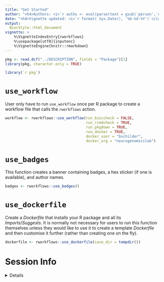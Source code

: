 ```yaml
---
title: "Get Started" 
author: "<h4>Authors: <i>`r auths <- eval(parse(text = gsub('person','c',read.dcf('../DESCRIPTION', fields = 'Authors@R'))));paste(auths[names(auths)=='given'],auths[names(auths)=='family'], collapse = ', ')`</i></h4>" 
date: "<h4>Vignette updated: <i>`r format( Sys.Date(), '%b-%d-%Y')`</i></h4>"
output:
  BiocStyle::html_document
vignette: >
    %\VignetteIndexEntry{rworkflows} 
    %\usepackage[utf8]{inputenc}
    %\VignetteEngine{knitr::rmarkdown}
---
```



```r
pkg <- read.dcf("../DESCRIPTION", fields = "Package")[1]
library(pkg, character.only = TRUE)
```


```R
library(`r pkg`)
```

# `use_workflow`

User only have to run `use_workflow` once per R package to create
a workflow file that calls the `rworkflows` action. 

```r
workflow <- rworkflows::use_workflow(run_bioccheck = FALSE, 
                                     run_rcmdcheck = TRUE,  
                                     run_pkgdown = TRUE, 
                                     run_docker = TRUE,
                                     docker_user = "bschilder",
                                     docker_org = "neurogenomicslab")
```

# `use_badges`

This function creates a banner containing badges, a hex sticker (if one is available), and author names.

```r
badges <- rworkflows::use_badges()
```


# `use_dockerfile`

Create a *Dockerfile* that installs your R package and all its 
*Imports*/*Suggests*. It is normally not necessary for users to run this function themselves unless they would like to use it to create a template *Dockerfile* and then customise it further (rather than creating one on the fly).

```r
dockerfile <- rworkflows::use_dockerfile(save_dir = tempdir())
```

# Session Info 

<details> 

```r
utils::sessionInfo()
```

</details>  

<br>
